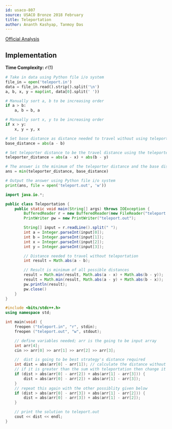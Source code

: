 ```yaml
---
id: usaco-807
source: USACO Bronze 2018 February
title: Teleportation
author: Ananth Kashyap, Tanmoy Das
---
```


[Official Analysis](http://www.usaco.org/current/data/sol_teleport_bronze_feb18.html)

## Implementation

**Time Complexity:** $\mathcal{O}(1)$

<LanguageSection>

<PySection>

```python
# Take in data using Python file i/o system
file_in = open('teleport.in')
data = file_in.read().strip().split('\n')
a, b, x, y = map(int, data[0].split(' '))

# Manually sort a, b to be increasing order
if a > b:
	a, b = b, a

# Manually sort x, y to be increasing order
if x > y:
	x, y = y, x

# Set base distance as distance needed to travel without using teleporter
base_distance = abs(a - b)

# Set teleporter distance to be the travel distance using the teleporter
teleporter_distance = abs(a - x) + abs(b - y)

# The answer is the minimum of the teleporter distance and the base distance
ans = min(teleporter_distance, base_distance)

# Output the answer using Python file i/o system
print(ans, file = open('teleport.out', 'w'))
```

</PySection>
	
<JavaSection>
	
```java
import java.io.*;

public class Teleportation {
	public static void main(String[] args) throws IOException {
		BufferedReader r = new BufferedReader(new FileReader("teleport.in"));
		PrintWriter pw = new PrintWriter("teleport.out");

		String[] input = r.readLine().split(" ");
		int a = Integer.parseInt(input[0]);
		int b = Integer.parseInt(input[1]);
		int x = Integer.parseInt(input[2]);
		int y = Integer.parseInt(input[3]);

		// Distance needed to travel without teleportation
		int result = Math.abs(a - b);

		// Result is minimum of all possible distances
		result = Math.min(result, Math.abs(a - x) + Math.abs(b - y));
		result = Math.min(result, Math.abs(a - y) + Math.abs(b - x));
		pw.println(result);
		pw.close()
	}
}
```
	
</JavaSection>

<CPPSection>

```cpp
#include <bits/stdc++.h>
using namespace std;

int main(void) {
    freopen ("teleport.in", "r", stdin);
    freopen ("teleport.out", "w", stdout);

	// define variables needed; arr is the going to be input array
    int arr[4];
    cin >> arr[0] >> arr[1] >> arr[2] >> arr[3];

	//  dist is going to be best strategy's distance required
    int dist = abs(arr[0] - arr[1]); // calculate the distance without travel
	// if it is greater than the sum with teleportation then change it to sum with teleportation
    if (dist > abs(arr[0] - arr[2]) + abs(arr[1] - arr[3])) {
        dist = abs(arr[0] - arr[2]) + abs(arr[1] - arr[3]);
    }
    // repeat this again with the other possiblity given below
    if (dist > abs(arr[0] - arr[3]) + abs(arr[1] - arr[2])) {
        dist = abs(arr[0] - arr[3]) + abs(arr[1] - arr[2]);
    }

	// print the solution to teleport.out
    cout << dist << endl;
}
```
</CPPSection>

</LanguageSection>
